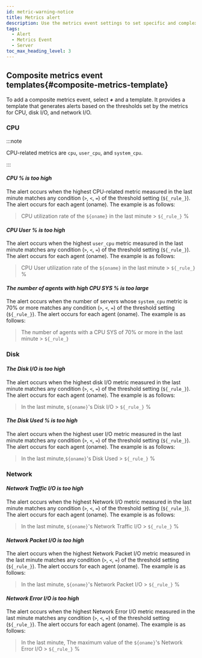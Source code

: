 ```yaml
---
id: metric-warning-notice
title: Metrics alert
description: Use the metrics event settings to set specific and complex events.
tags:
  - Alert
  - Metrics Event
  - Server
toc_max_heading_level: 3
---
```



<Metricswarningnotice /> 


<Compositemetricswarningnotice /> 


<Metricseventmodifydelete />


<Metricseventconditionselecttargetguide />

## Composite metrics event templates{#composite-metrics-template}

To add a composite metrics event, select **_+_** <Cmdname sid="create_new_composite_mxql_event" className="uitext" /> and a template. It provides a template that generates alerts based on the thresholds set by the metrics for CPU, disk I/O, and network I/O. 

<ImgLang img='server-composite-metrics-template.png' desc='Server composite metrics event templates' />

### CPU

:::note 

CPU-related metrics are `cpu`, `user_cpu`, and `system_cpu`.

:::

#### **_CPU % is too high_**

The alert occurs when the highest CPU-related metric measured in the last minute matches any condition (`>`, `<`, `=`) of the threshold setting (`${_rule_}`). The alert occurs for each agent (oname). The <Cmdname sid="message" className="uitext" /> example is as follows:

> CPU utilization rate of the `${oname}` in the last minute > `${_rule_}` %

#### **_CPU User % is too high_**

The alert occurs when the highest `user_cpu` metric measured in the last minute matches any condition (`>`, `<`, `=`) of the threshold setting (`${_rule_}`). The alert occurs for each agent (oname). The <Cmdname sid="message" className="uitext" /> example is as follows:

> CPU User utilization rate of the `${oname}` in the last minute > `${_rule_} `%

#### **_The number of agents with high CPU SYS % is too large_**

The alert occurs when the number of servers whose `system_cpu` metric is 70% or more matches any condition (`>`, `<`, `=`) of the threshold setting (`${_rule_}`). The alert occurs for each agent (oname). The <Cmdname sid="message" className="uitext" /> example is as follows: 

> The number of agents with a CPU SYS of 70% or more in the last minute > `${_rule_}`

### Disk

#### **_The Disk I/O is too high_**

The alert occurs when the highest disk I/O metric measured in the last minute matches any condition (`>`, `<`, `=`) of the threshold setting (`${_rule_}`). The alert occurs for each agent (oname). The <Cmdname sid="message" className="uitext" /> example is as follows:

> In the last minute, `${oname}`'s Disk I/O > `${_rule_}` %

#### **_The Disk Used % is too high_**

The alert occurs when the highest user I/O metric measured in the last minute matches any condition (`>`, `<`, `=`) of the threshold setting (`${_rule_}`). The alert occurs for each agent (oname). The <Cmdname sid="message" className="uitext" /> example is as follows:

> In the last minute,`${oname}`'s Disk Used > `${_rule_}` %

### Network

#### **_Network Traffic I/O is too high_**

The alert occurs when the highest Network I/O metric measured in the last minute matches any condition (`>`, `<`, `=`) of the threshold setting (`${_rule_}`). The alert occurs for each agent (oname). The <Cmdname sid="message" className="uitext" /> example is as follows:

> In the last minute, `${oname}`'s Network Traffic I/O > `${_rule_}` %

#### **_Network Packet I/O is too high_**

The alert occurs when the highest Network Packet I/O metric measured in the last minute matches any condition (`>`, `<`, `=`) of the threshold setting (`${_rule_}`). The alert occurs for each agent (oname). The <Cmdname sid="message" className="uitext" /> example is as follows:

> In the last minute, `${oname}`'s Network Packet I/O > `${_rule_}` %

#### **_Network Error I/O is too high_**

The alert occurs when the highest Network Error I/O metric measured in the last minute matches any condition (`>`, `<`, `=`) of the threshold setting (`${_rule_}`). The alert occurs for each agent (oname). The <Cmdname sid="message" className="uitext" /> example is as follows:

>  In the last minute, The maximum value of the `${oname}`'s Network Error I/O > `${_rule_}` %
